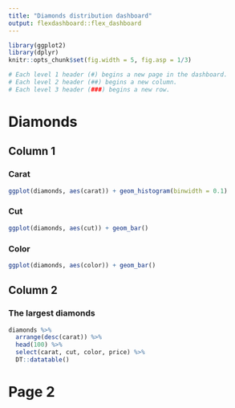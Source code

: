 ```yaml
---
title: "Diamonds distribution dashboard"
output: flexdashboard::flex_dashboard
---
```


```r
library(ggplot2)
library(dplyr)
knitr::opts_chunk$set(fig.width = 5, fig.asp = 1/3)

# Each level 1 header (#) begins a new page in the dashboard.
# Each level 2 header (##) begins a new column.
# Each level 3 header (###) begins a new row.
```

# Diamonds

## Column 1

### Carat

```r
ggplot(diamonds, aes(carat)) + geom_histogram(binwidth = 0.1)
```

### Cut

```r
ggplot(diamonds, aes(cut)) + geom_bar()
```

### Color

```r
ggplot(diamonds, aes(color)) + geom_bar()
```

## Column 2

### The largest diamonds

```r
diamonds %>% 
  arrange(desc(carat)) %>% 
  head(100) %>% 
  select(carat, cut, color, price) %>% 
  DT::datatable()
```

# Page 2